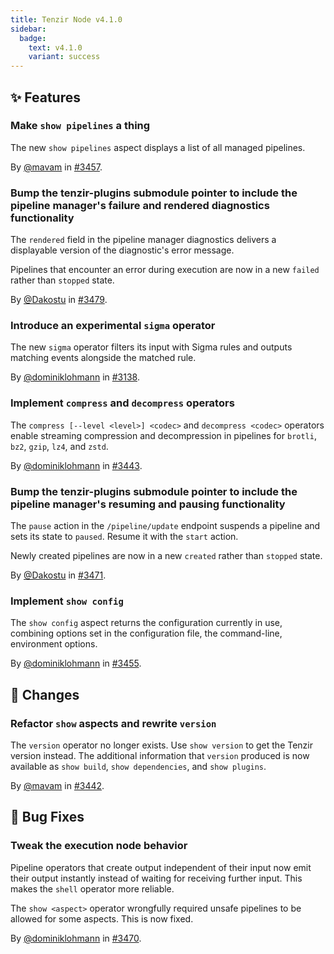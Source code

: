 ```yaml
---
title: Tenzir Node v4.1.0
sidebar:
  badge:
    text: v4.1.0
    variant: success
---
```


## ✨ Features

### Make `show pipelines` a thing

The new `show pipelines` aspect displays a list of all managed pipelines.

By [@mavam](https://github.com/mavam) in [#3457](https://github.com/tenzir/tenzir/pull/3457).

### Bump the tenzir-plugins submodule pointer to include the pipeline manager's failure and rendered diagnostics functionality

The `rendered` field in the pipeline manager diagnostics delivers a displayable
version of the diagnostic's error message.

Pipelines that encounter an error during execution are now in a new `failed`
rather than `stopped` state.

By [@Dakostu](https://github.com/Dakostu) in [#3479](https://github.com/tenzir/tenzir/pull/3479).

### Introduce an experimental `sigma` operator

The new `sigma` operator filters its input with Sigma rules and outputs matching
events alongside the matched rule.

By [@dominiklohmann](https://github.com/dominiklohmann) in [#3138](https://github.com/tenzir/tenzir/pull/3138).

### Implement `compress` and `decompress` operators

The `compress [--level <level>] <codec>` and `decompress <codec>` operators
enable streaming compression and decompression in pipelines for `brotli`, `bz2`,
`gzip`, `lz4`, and `zstd`.

By [@dominiklohmann](https://github.com/dominiklohmann) in [#3443](https://github.com/tenzir/tenzir/pull/3443).

### Bump the tenzir-plugins submodule pointer to include the pipeline manager's resuming and pausing functionality

The `pause` action in the `/pipeline/update` endpoint suspends a pipeline and
sets its state to `paused`. Resume it with the `start` action.

Newly created pipelines are now in a new `created` rather than `stopped` state.

By [@Dakostu](https://github.com/Dakostu) in [#3471](https://github.com/tenzir/tenzir/pull/3471).

### Implement `show config`

The `show config` aspect returns the configuration currently in use, combining
options set in the configuration file, the command-line, environment options.

By [@dominiklohmann](https://github.com/dominiklohmann) in [#3455](https://github.com/tenzir/tenzir/pull/3455).

## 🔄 Changes

### Refactor `show` aspects and rewrite `version`

The `version` operator no longer exists. Use `show version` to get the Tenzir
version instead. The additional information that `version` produced is now
available as `show build`, `show dependencies`, and `show plugins`.

By [@mavam](https://github.com/mavam) in [#3442](https://github.com/tenzir/tenzir/pull/3442).

## 🐛 Bug Fixes

### Tweak the execution node behavior

Pipeline operators that create output independent of their input now emit their
output instantly instead of waiting for receiving further input. This makes the
`shell` operator more reliable.

The `show <aspect>` operator wrongfully required unsafe pipelines to be allowed
for some aspects. This is now fixed.

By [@dominiklohmann](https://github.com/dominiklohmann) in [#3470](https://github.com/tenzir/tenzir/pull/3470).
